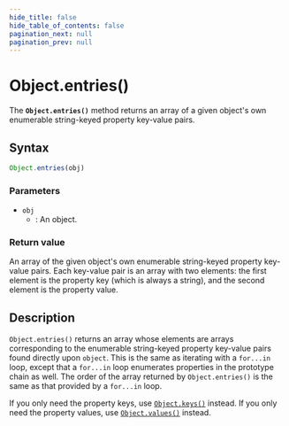 ```yaml
---
hide_title: false
hide_table_of_contents: false
pagination_next: null
pagination_prev: null
---
```

# Object.entries()

The **`Object.entries()`** method returns an array of a given object's own enumerable string-keyed property key-value pairs.

## Syntax

```js
Object.entries(obj)
```

### Parameters

- `obj`
  - : An object.

### Return value

An array of the given object's own enumerable string-keyed property key-value pairs. Each key-value pair is an array with two elements: the first element is the property key (which is always a string), and the second element is the property value.

## Description

`Object.entries()` returns an array whose elements are arrays corresponding to the enumerable string-keyed property key-value pairs found directly upon `object`. This is the same as iterating with a `for...in` loop, except that a `for...in` loop enumerates properties in the prototype chain as well. The order of the array returned by `Object.entries()` is the same as that provided by a `for...in` loop.

If you only need the property keys, use [`Object.keys()`](../../globals/Object/keys.mdx) instead. If you only need the property values, use [`Object.values()`](../../globals/Object/values.mdx) instead.
